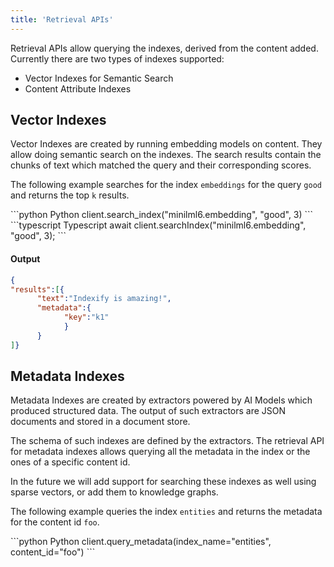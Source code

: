 ```yaml
---
title: 'Retrieval APIs'
---
```


Retrieval APIs allow querying the indexes, derived from the content added. Currently there are two types of indexes supported:

- Vector Indexes for Semantic Search 
- Content Attribute Indexes

## Vector Indexes

Vector Indexes are created by running embedding models on content. They allow doing semantic search on the indexes. The search results contain the chunks of text which matched the query and their corresponding scores.

The following example searches for the index `embeddings` for the query `good` and returns the top `k` results.

<CodeGroup>
      ```python Python
      client.search_index("minilml6.embedding", "good", 3)
      ```
      ```typescript Typescript
      await client.searchIndex("minilml6.embedding", "good", 3);
      ```
</CodeGroup>
      

#### Output

```json JSON
{
"results":[{
      "text":"Indexify is amazing!",
      "metadata":{
            "key":"k1"
            }
      }
]}
```

## Metadata Indexes
Metadata Indexes are created by extractors powered by AI Models which produced structured data. The output of such extractors are JSON documents and stored in a document store. 

The schema of such indexes are defined by the extractors. The retrieval API for metadata indexes allows querying all the metadata in the index or the ones of a specific content id. 

In the future we will add support for searching these indexes as well using sparse vectors, or add them to knowledge graphs.

The following example queries the index `entities` and returns the metadata for the content id `foo`.

<CodeGroup>
      ```python Python
      client.query_metadata(index_name="entities", content_id="foo")
      ```
</CodeGroup>